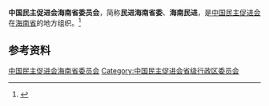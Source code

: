 {{Infobox PRCG
|机构名称 = 中国民主促进会海南省委员会
|标志1    =
|格言1    =
|届数     = 
|任期始   = 
|任期终   =
|职位1    = 主任委员
|人员1    = 
|职位2    = 副主任委员
|人员2    =
|人数2    =
|职位3    =
|人员3    =
|组织法规 = 中国民主促进会章程
|上级机构 = [[中国民主促进会中央委员会|中国民主促进会中央委员会]]
|机构类型 = [[民主党派|民主党派]][[中国一级行政区|省级行政区]][[委员会|委员会]]
|行政级别 = 正厅级
|场所1    = 
|地址1    = 国兴大道69号9号楼8层
|邮编1    = 
|电话1    = 
|官网1    = {{url|http://www.hainanmj.org.cn/}}
}}
'''中国民主促进会海南省委员会'''，简称'''民进海南省委'''、'''海南民进'''，是[[中国民主促进会|中国民主促进会]]在[[海南省|海南省]]的地方组织。<ref>{{Cite web|title=中国民主促进会章程（中国民主促进会第十二次全国代表大会2017年12月4日通过）|url=https://www.mj.org.cn/mjgk/mjzc/201911/t20191115_2672.htm|accessdate=2020-09-02|work=中国民主促进会|archiveurl=https://web.archive.org/web/20200902073117/https://www.mj.org.cn/mjgk/mjzc/201911/t20191115_2672.htm|archivedate=2020-09-02|dead-url=no}}</ref>

== 参考资料 ==
{{reflist}}

{{中华人民共和国各省级行政区|委员会|中国民主促进会|仅内地=yes}}

{{Authority control}}
[[Category:中国民主促进会海南省委员会|]]
[[Category:中国民主促进会省级行政区委员会|Category:中国民主促进会省级行政区委员会]]